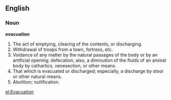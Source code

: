 ==English==

===Noun===

'''evacuation'''

#The act of emptying, clearing of the contents, or discharging.
#Withdrawal of troops from a town, fortress, etc.
#Voidance of any matter by the natural passages of the body or by an artificial opening; defecation; also, a diminution of the fluids of an animal body by cathartics, venesection, or other means.
#That which is evacuated or discharged; especially, a discharge by stool or other natural means.
#Abolition; nullification.

[[pl:Evacuation]]